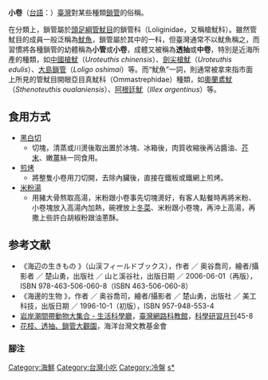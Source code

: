 {{Infobox Hokkien name
| title      = 蛛形綱
| hanji      = 小卷
| poj        = Sió-kńg-á
| sinbhundzi = 
| hanlo      = 
| tl         = Sió-kńg-á
| bp         = 
| hongim     = ㄙㄧㄛˋㄍㄫˋㄚˋ
| hokkienipa = 
| lm         = 
| image      = 
| image_size = 
| caption    = 
}}
'''小卷'''（[[台語|台語]]：{{lang|nan|小管仔 / Sió-kńg-á}}）[[臺灣|臺灣]]對某些種類[[鎖管|鎖管]]的俗稱。

在分類上，鎖管屬於[[頭足綱|頭足綱]][[管魷目|管魷目]]的鎖管科（Loliginidae，又稱槍魷科）。雖然管魷目的成員一般泛稱為[[魷魚|魷魚]]，鎖管屬於其中的一科，但臺灣通常不以魷魚稱之，而習慣將各種鎖管的幼體稱為'''小管'''或'''小卷'''，成體又被稱為'''透抽'''或'''中卷'''，特別是近海所產的種類，如[[中國槍魷|中國槍魷]]（''Uroteuthis chinensis''）、[[劍尖槍魷|劍尖槍魷]]（''Uroteuthis edulis''）、[[小管槍烏賊|大島鎖管]]（''Loligo oshimai''）等。而“魷魚”一詞，則通常被拿來指市面上所見的管魷目開眼亞目真魷科（Ommastrephidae）種類，如[[奧蘭鳶魷|奧蘭鳶魷]]（''Sthenoteuthis oualaniensis''）、[[阿根廷魷|阿根廷魷]]（''Illex argentinus''）等。

==食用方式==
*[[黑白切|黑白切]]
**切塊，清蒸或川燙後取出置於冰塊、冰箱後，肉質收縮後再沾醬油、[[芥末|芥末]]、嫩[[薑|薑]]絲一同食用。
*[[煎烤|煎烤]]
**將整隻小卷用刀切開，去除內臟後，直接在鐵板或鐵網上煎烤。
*[[小卷米粉|米粉湯]]
**用豬大骨熬取高湯，米粉跟小卷事先切塊燙好，有客人點餐時再將米粉、小卷塊放入高湯內加熱，碗裡放上[[冬菜|冬菜]]、米粉跟小卷塊，再沖上高湯，再撒上些許白胡椒粉跟油蔥酥。

==参考文献==
*《海辺の生きもの 》（山渓フィールドブックス），作者  ／  奥谷喬司，繪者/攝影者  ／  楚山勇，出版社 ／ 山と溪谷社，出版日期 ／ 2006-06-01（再版），ISBN 978-463-506-060-8（ISBN 463-506-060-8） {{ja}}
*《海邊的生物 》，作者  ／  奥谷喬司，繪者/攝影者  ／  楚山勇，出版社 ／ 美工科技，出版日期 ／ 1996-10-1（初版），ISBN 957-948-553-4 {{zh-hant}}
*[http://live.ntsec.edu.tw/LiveSupply-Content.aspx?cat=6839&a=6829&fld=&key=&isd=1&icop=10&p=5&lsid=8818  岩岸潮間帶動物大集合 - 生活科學廳 ]{{Dead link|date=2018年9月 |bot=InternetArchiveBot |fix-attempted=yes }}，[[國立臺灣科學教育館|臺灣網路科教館]]，[[科學研習月刊|科學研習月刊]]45-8  {{zh-hant}}
*[https://web.archive.org/web/20111229033129/http://www.ocean.org.tw/mag/010/010005.htm  花枝、透抽、鎖管大觀園]，海洋台灣文教基金會

===腳注===
{{reflist|2}}

[[Category:海鮮|Category:海鮮]]
[[Category:台灣小吃|Category:台灣小吃]]
[[Category:冷盤|Category:冷盤]]
[[Category:槍魷科|s*]]


{{Squid-stub}}